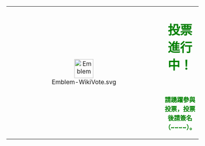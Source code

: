 {| class="messagebox standard-talk" style="border: 1px solid #99CC99; background-color: #CCFFCC;"
|-
| align="center" rowspan="2"| [[File:Emblem-WikiVote.svg|50px|link=]]
| align="center" width="100%" style="color: green; font-size:200%;" | '''投票進行中！'''
|-
| align="center" width="100%" style="color: green; font-size:100%;" | '''請踴躍參與投票，投票後請簽名（<nowiki>~~~~</nowiki>）。'''
|}